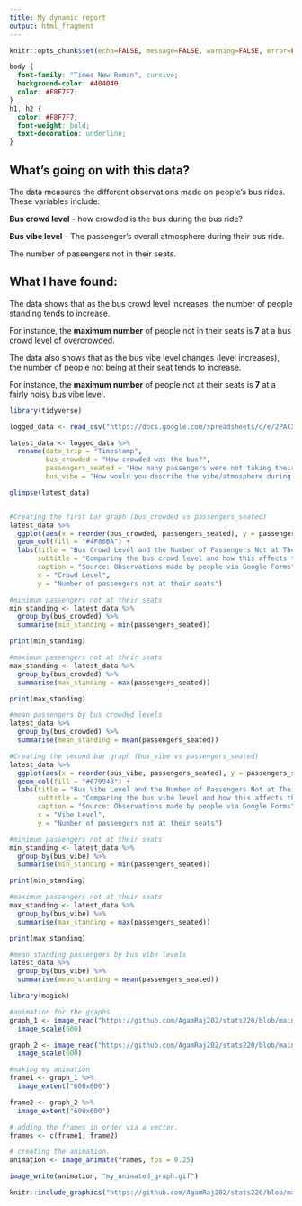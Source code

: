 ---
title: My dynamic report
output: html_fragment
---

```{r setup, include=FALSE}
knitr::opts_chunk$set(echo=FALSE, message=FALSE, warning=FALSE, error=FALSE)

```

```{css}
body {
  font-family: "Times New Roman", cursive;
  background-color: #404040;
  color: #F8F7F7;
}
h1, h2 {
  color: #F8F7F7;
  font-weight: bold;
  text-decoration: underline; 
}
```

## **What's going on with this data?**

The data measures the different observations made on people's bus rides. These variables include:

**Bus crowd level** - how crowded is the bus during the bus ride?

**Bus vibe level** - The passenger's overall atmosphere during their bus ride.

The number of passengers not in their seats.


## **What I have found:**

The data shows that as the bus crowd level increases, the number of people standing tends to increase.

For instance, the **maximum number** of people not in their seats is **7** at a bus crowd level of overcrowded.

The data also shows that as the bus vibe level changes (level increases), the number of people not being at their seat tends to increase. 

For instance, the **maximum number** of people not at their seats is **7** at a fairly noisy bus vibe level.

```{r}
library(tidyverse)

logged_data <- read_csv("https://docs.google.com/spreadsheets/d/e/2PACX-1vQH18CW5tV28HjdFJzCYY0PkxIlB6DjnkGK7P4eLizEM1rP772qgiycoCzHyvyrukIcjrl0EagSFRg4/pub?output=csv")

latest_data <- logged_data %>%
  rename(date_trip = "Timestamp",
         bus_crowded = "How crowded was the bus?",
         passengers_seated = "How many passengers were not taking their seats during your bus rides? (Please type in the whole number only).",
         bus_vibe = "How would you describe the vibe/atmosphere during the bus ride?")

glimpse(latest_data)


#Creating the first bar graph (bus_crowded vs passengers_seated)
latest_data %>%
  ggplot(aes(x = reorder(bus_crowded, passengers_seated), y = passengers_seated)) +
  geom_col(fill = "#4F86BA") +
  labs(title = "Bus Crowd Level and the Number of Passengers Not at Their Seats",
       subtitle = "Comparing the bus crowd level and how this affects the number of passengers not at their seats",
       caption = "Source: Observations made by people via Google Forms",
       x = "Crowd Level",
       y = "Number of passengers not at their seats")

#minimum passengers not at their seats
min_standing <- latest_data %>%
  group_by(bus_crowded) %>%
  summarise(min_standing = min(passengers_seated))

print(min_standing)

#maximum passengers not at their seats         
max_standing <- latest_data %>%
  group_by(bus_crowded) %>%
  summarise(max_standing = max(passengers_seated))

print(max_standing)

#mean passengers by bus crowded levels
latest_data %>%
  group_by(bus_crowded) %>%
  summarise(mean_standing = mean(passengers_seated))

#Creating the second bar graph (bus_vibe vs passengers_seated)
latest_data %>%
  ggplot(aes(x = reorder(bus_vibe, passengers_seated), y = passengers_seated)) +
  geom_col(fill = "#679948") +
  labs(title = "Bus Vibe Level and the Number of Passengers Not at Their Seats",
       subtitle = "Comparing the bus vibe level and how this affects the number of passengers not at their seats",
       caption = "Source: Observations made by people via Google Forms",
       x = "Vibe Level",
       y = "Number of passengers not at their seats")

#minimum passengers not at their seats
min_standing <- latest_data %>%
  group_by(bus_vibe) %>%
  summarise(min_standing = min(passengers_seated))

print(min_standing)

#maximum passengers not at their seats      
max_standing <- latest_data %>%
  group_by(bus_vibe) %>%
  summarise(max_standing = max(passengers_seated))

print(max_standing)

#mean standing passengers by bus vibe levels
latest_data %>%
  group_by(bus_vibe) %>%
  summarise(mean_standing = mean(passengers_seated)) 
```
```{r, echo=FALSE}
library(magick)

#animation for the graphs 
graph_1 <- image_read("https://github.com/AgamRaj202/stats220/blob/main/P2%20Graph%201.jpg?raw=true") %>%
  image_scale(600)

graph_2 <- image_read("https://github.com/AgamRaj202/stats220/blob/main/P2%20Graph%202.jpg?raw=true") %>%
  image_scale(600)

#making my animation
frame1 <- graph_1 %>%
  image_extent("600x600")

frame2 <- graph_2 %>%
  image_extent("600x600")

# adding the frames in order via a vector.
frames <- c(frame1, frame2)

# creating the animation.
animation <- image_animate(frames, fps = 0.25)

image_write(animation, "my_animated_graph.gif")

knitr::include_graphics("https://github.com/AgamRaj202/stats220/blob/main/my_animated_graph.gif?raw=true")
```



